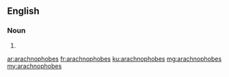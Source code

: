 ==English==

===Noun===
{{head|en|plural}}

# {{plural of|arachnophobe|lang=en|nocat=1}}

[[ar:arachnophobes]]
[[fr:arachnophobes]]
[[ku:arachnophobes]]
[[mg:arachnophobes]]
[[my:arachnophobes]]